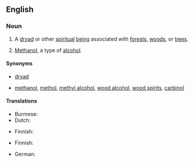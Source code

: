 ==English==
{{wikipedia}}

===Noun===
{{en-noun|~}}

# {{lb|en|countable}} A [[dryad]] or other [[spiritual]] [[being]] associated with [[forest]]s, [[woods]], or [[tree]]s.
# {{lb|en|uncountable|often '''the wood spirit'''}} [[methanol|Methanol]], a type of [[alcohol]].

====Synonyms====
* {{sense|spiritual being}} [[dryad]]
* {{sense|alcohol}} [[methanol]], [[methol]], [[methyl alcohol]], [[wood alcohol]], [[wood spirits]], [[carbinol]]

====Translations====
{{trans-top|spiritual being}}
* Burmese: {{t+|my|ရုက္ခစိုး}}
* Dutch: {{t+|nl|bosgeest|m}}
{{trans-mid}}
* Finnish: {{t|fi|metsänhenki}}
{{trans-bottom}}

{{trans-top|alcohol}}
* Finnish: {{t+|fi|metanoli}}
{{trans-mid}}
* German: {{t+|de|Holzgeist|m}}
{{trans-bottom}}